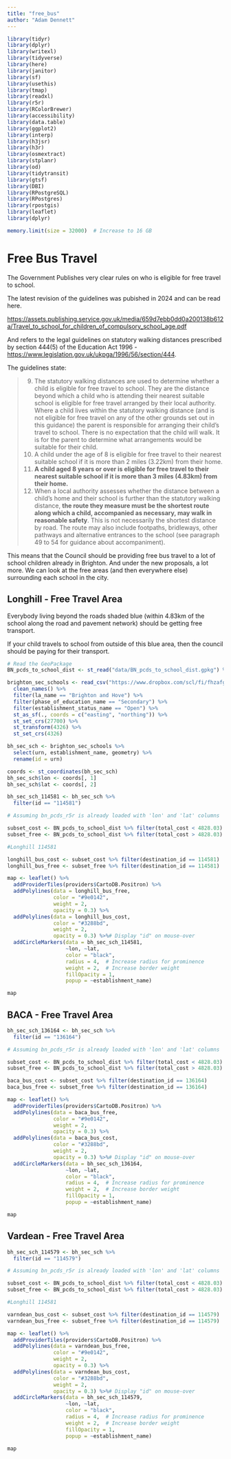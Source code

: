 ```yaml
---
title: "free_bus"
author: "Adam Dennett"
---
```


```r
library(tidyr)
library(dplyr)
library(writexl)
library(tidyverse)
library(here)
library(janitor)
library(sf)
library(usethis)
library(tmap)
library(readxl)
library(r5r)
library(RColorBrewer)
library(accessibility)
library(data.table)
library(ggplot2)
library(interp)
library(h3jsr)
library(h3r)
library(osmextract)
library(stplanr)
library(od)
library(tidytransit)
library(gtsf)
library(DBI)
library(RPostgreSQL)
library(RPostgres)
library(rpostgis)
library(leaflet)
library(dplyr)

memory.limit(size = 32000)  # Increase to 16 GB

```

# Free Bus Travel

The Government Publishes very clear rules on who is eligible for free travel to school.

The latest revision of the guidelines was pubished in 2024 and can be read here.

<https://assets.publishing.service.gov.uk/media/659d7ebb0dd0a200138b612a/Travel_to_school_for_children_of_compulsory_school_age.pdf>

And refers to the legal guidelines on statutory walking distances prescribed by section 444(5) of the Education Act 1996 - <https://www.legislation.gov.uk/ukpga/1996/56/section/444>.

The guidelines state:

> 9.  The statutory walking distances are used to determine whether a child is eligible for free travel to school. They are the distance beyond which a child who is attending their nearest suitable school is eligible for free travel arranged by their local authority. Where a child lives within the statutory walking distance (and is not eligible for free travel on any of the other grounds set out in this guidance) the parent is responsible for arranging their child’s travel to school. There is no expectation that the child will walk. It is for the parent to determine what arrangements would be suitable for their child.
> 10. A child under the age of 8 is eligible for free travel to their nearest suitable school if it is more than 2 miles (3.22km) from their home.
> 11. **A child aged 8 years or over is eligible for free travel to their nearest suitable school if it is more than 3 miles (4.83km) from their home.**
> 12. When a local authority assesses whether the distance between a child’s home and their school is further than the statutory walking distance, **the route they measure must be the shortest route along which a child, accompanied as necessary, may walk in reasonable safety**. This is not necessarily the shortest distance by road. The route may also include footpaths, bridleways, other pathways and alternative entrances to the school (see paragraph 49 to 54 for guidance about accompaniment).

This means that the Council should be providing free bus travel to a lot of school children already in Brighton. And under the new proposals, a lot more. We can look at the free areas (and then everywhere else) surrounding each school in the city.

## Longhill - Free Travel Area

Everybody living beyond the roads shaded blue (within 4.83km of the school along the road and pavement network) should be getting free transport.

If your child travels to school from outside of this blue area, then the council should be paying for their transport.

```r
# Read the GeoPackage
BN_pcds_to_school_dist <- st_read("data/BN_pcds_to_school_dist.gpkg") %>%   st_transform(4326)

brighton_sec_schools <- read_csv("https://www.dropbox.com/scl/fi/fhzafgt27v30lmmuo084y/edubasealldata20241003.csv?rlkey=uorw43s44hnw5k9js3z0ksuuq&raw=1") %>% 
  clean_names() %>% 
  filter(la_name == "Brighton and Hove") %>% 
  filter(phase_of_education_name == "Secondary") %>% 
  filter(establishment_status_name == "Open") %>%
  st_as_sf(., coords = c("easting", "northing")) %>% 
  st_set_crs(27700) %>% 
  st_transform(4326) %>% 
  st_set_crs(4326)

bh_sec_sch <- brighton_sec_schools %>% 
  select(urn, establishment_name, geometry) %>%
  rename(id = urn)

coords <- st_coordinates(bh_sec_sch)
bh_sec_sch$lon <- coords[, 1]
bh_sec_sch$lat <- coords[, 2]

```

```r
bh_sec_sch_114581 <- bh_sec_sch %>% 
  filter(id == "114581")

# Assuming bn_pcds_r5r is already loaded with 'lon' and 'lat' columns

subset_cost <- BN_pcds_to_school_dist %>% filter(total_cost < 4828.03)
subset_free <- BN_pcds_to_school_dist %>% filter(total_cost > 4828.03)

#Longhill 114581

longhill_bus_cost <- subset_cost %>% filter(destination_id == 114581)
longhill_bus_free <- subset_free %>% filter(destination_id == 114581)

map <- leaflet() %>% 
  addProviderTiles(providers$CartoDB.Positron) %>% 
  addPolylines(data = longhill_bus_free, 
               color = "#9e0142", 
               weight = 2, 
               opacity = 0.3) %>%
  addPolylines(data = longhill_bus_cost, 
               color = "#3288bd", 
               weight = 2, 
               opacity = 0.3) %>%# Display "id" on mouse-over
  addCircleMarkers(data = bh_sec_sch_114581, 
                   ~lon, ~lat, 
                   color = "black", 
                   radius = 4,  # Increase radius for prominence
                   weight = 2,  # Increase border weight
                   fillOpacity = 1,
                   popup = ~establishment_name)

map

```

## BACA - Free Travel Area

```r
bh_sec_sch_136164 <- bh_sec_sch %>% 
  filter(id == "136164")

# Assuming bn_pcds_r5r is already loaded with 'lon' and 'lat' columns

subset_cost <- BN_pcds_to_school_dist %>% filter(total_cost < 4828.03)
subset_free <- BN_pcds_to_school_dist %>% filter(total_cost > 4828.03)

baca_bus_cost <- subset_cost %>% filter(destination_id == 136164)
baca_bus_free <- subset_free %>% filter(destination_id == 136164)

map <- leaflet() %>% 
  addProviderTiles(providers$CartoDB.Positron) %>% 
  addPolylines(data = baca_bus_free, 
               color = "#9e0142",  
               weight = 2, 
               opacity = 0.3) %>%
  addPolylines(data = baca_bus_cost, 
               color = "#3288bd", 
               weight = 2, 
               opacity = 0.3) %>%# Display "id" on mouse-over
  addCircleMarkers(data = bh_sec_sch_136164, 
                   ~lon, ~lat, 
                   color = "black", 
                   radius = 4,  # Increase radius for prominence
                   weight = 2,  # Increase border weight
                   fillOpacity = 1,
                   popup = ~establishment_name)

map

```

## Vardean - Free Travel Area

```r
bh_sec_sch_114579 <- bh_sec_sch %>% 
  filter(id == "114579")

# Assuming bn_pcds_r5r is already loaded with 'lon' and 'lat' columns

subset_cost <- BN_pcds_to_school_dist %>% filter(total_cost < 4828.03)
subset_free <- BN_pcds_to_school_dist %>% filter(total_cost > 4828.03)

#Longhill 114581

varndean_bus_cost <- subset_cost %>% filter(destination_id == 114579)
varndean_bus_free <- subset_free %>% filter(destination_id == 114579)

map <- leaflet() %>% 
  addProviderTiles(providers$CartoDB.Positron) %>% 
  addPolylines(data = varndean_bus_free, 
               color = "#9e0142",   
               weight = 2, 
               opacity = 0.3) %>%
  addPolylines(data = varndean_bus_cost, 
               color = "#3288bd", 
               weight = 2, 
               opacity = 0.3) %>%# Display "id" on mouse-over
  addCircleMarkers(data = bh_sec_sch_114579, 
                   ~lon, ~lat, 
                   color = "black", 
                   radius = 4,  # Increase radius for prominence
                   weight = 2,  # Increase border weight
                   fillOpacity = 1,
                   popup = ~establishment_name)

map

```

